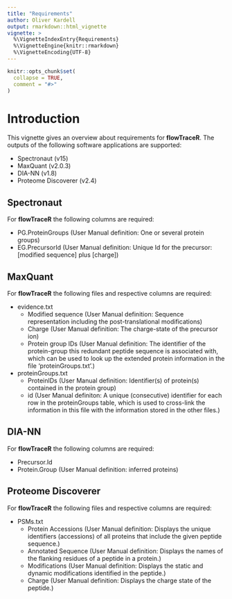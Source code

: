 ```yaml
---
title: "Requirements"
author: Oliver Kardell
output: rmarkdown::html_vignette
vignette: >
  %\VignetteIndexEntry{Requirements}
  %\VignetteEngine{knitr::rmarkdown}
  %\VignetteEncoding{UTF-8}
---
```


```r
knitr::opts_chunk$set(
  collapse = TRUE,
  comment = "#>"
)
```

# Introduction

This vignette gives an overview about requirements for **flowTraceR**. The outputs of the following software applications are supported:

* Spectronaut (v15)
* MaxQuant (v2.0.3)
* DIA-NN (v1.8)
* Proteome Discoverer (v2.4)

## Spectronaut

For **flowTraceR** the following columns are required:

* PG.ProteinGroups (User Manual definition: One or several protein groups)
* EG.PrecursorId (User Manual definition: Unique Id for the precursor: [modified sequence] plus [charge])

## MaxQuant

For **flowTraceR** the following files and respective columns are required:

* evidence.txt 
    * Modified sequence (User Manual definition: Sequence representation including the post-translational modifications)
    * Charge (User Manual definition: The charge-state of the precursor ion)
    * Protein group IDs (User Manual definition: The identifier of the protein-group this redundant peptide sequence is associated with, which can be used to look up the extended protein information in the file 'proteinGroups.txt'.)
    
* proteinGroups.txt 
    * ProteinIDs (User Manual definition: Identifier(s) of protein(s) contained in the protein group)
    * id (User Manual definiton: A unique (consecutive) identifier for each row in the proteinGroups table, which is used to cross-link the information in this file with the information stored in the other files.)
    
## DIA-NN

For **flowTraceR** the following columns are required:

* Precursor.Id
* Protein.Group (User Manual definition: inferred proteins) 

## Proteome Discoverer

For **flowTraceR** the following files and respective columns are required:

* PSMs.txt
    * Protein Accessions (User Manual definition: Displays the unique identifiers (accessions) of all proteins that include the given peptide sequence.)
    * Annotated Sequence (User Manual definition: Displays the names of the flanking residues of a peptide in a protein.)
    * Modifications (User Manual definition: Displays the static and dynamic modifications identified in the peptide.)
    * Charge (User Manual definition: Displays the charge state of the peptide.)

